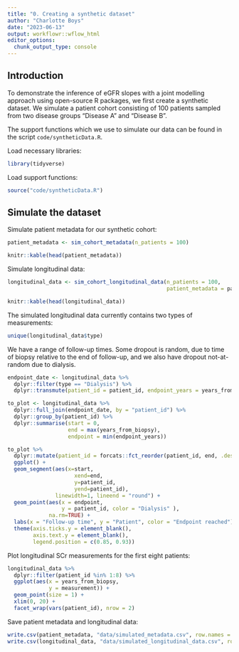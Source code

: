 ```yaml
---
title: "0. Creating a synthetic dataset"
author: "Charlotte Boys"
date: "2023-06-13"
output: workflowr::wflow_html
editor_options:
  chunk_output_type: console
---
```


## Introduction

To demonstrate the inference of eGFR slopes with a joint modelling approach using open-source R packages, we first create a synthetic dataset. We simulate a patient cohort consisting of 100 patients sampled from two disease groups "Disease A" and "Disease B". 

The support functions which we use to simulate our data can be found in the script `code/syntheticData.R`.

Load necessary libraries:
```r
library(tidyverse)
```

Load support functions:
```r
source("code/syntheticData.R")
```

## Simulate the dataset

Simulate patient metadata for our synthetic cohort:
```r
patient_metadata <- sim_cohort_metadata(n_patients = 100)
```

```r
knitr::kable(head(patient_metadata))
```

Simulate longitudinal data:
```r
longitudinal_data <- sim_cohort_longitudinal_data(n_patients = 100,
                                                  patient_metadata = patient_metadata)
```

```r
knitr::kable(head(longitudinal_data))
```

The simulated longitudinal data currently contains two types of measurements:
```r
unique(longitudinal_data$type)
```

We have a range of follow-up times. Some dropout is random, due to time of biopsy relative to the end of follow-up, and we also have dropout not-at-random due to dialysis.

```r
endpoint_date <- longitudinal_data %>%
  dplyr::filter(type == "Dialysis") %>%
  dplyr::transmute(patient_id = patient_id, endpoint_years = years_from_biopsy)

to_plot <- longitudinal_data %>%
  dplyr::full_join(endpoint_date, by = "patient_id") %>%
  dplyr::group_by(patient_id) %>%
  dplyr::summarise(start = 0,
                   end = max(years_from_biopsy),
                   endpoint = min(endpoint_years))

to_plot %>%
  dplyr::mutate(patient_id = forcats::fct_reorder(patient_id, end, .desc = T)) %>% 
  ggplot() +
  geom_segment(aes(x=start,
                     xend=end,
                     y=patient_id,
                     yend=patient_id),
               linewidth=1, lineend = "round") +
  geom_point(aes(x = endpoint, 
                 y = patient_id, color = "Dialysis" ),
             na.rm=TRUE) + 
  labs(x = "Follow-up time", y = "Patient", color = "Endpoint reached") +
  theme(axis.ticks.y = element_blank(),
        axis.text.y = element_blank(),
        legend.position = c(0.85, 0.93))

```

Plot longitudinal SCr measurements for the first eight patients:
```r
longitudinal_data %>%
  dplyr::filter(patient_id %in% 1:8) %>%
  ggplot(aes(x = years_from_biopsy,
             y = measurement)) +
  geom_point(size = 1) +
  xlim(0, 20) +
  facet_wrap(vars(patient_id), nrow = 2)
```

Save patient metadata and longitudinal data:
```r
write.csv(patient_metadata, "data/simulated_metadata.csv", row.names = FALSE)
write.csv(longitudinal_data, "data/simulated_longitudinal_data.csv", row.names = FALSE)
```

